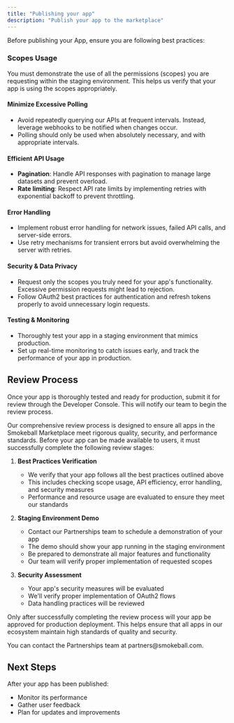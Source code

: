 ```yaml
---
title: "Publishing your app"
description: "Publish your app to the marketplace"
---
```


Before publishing your App, ensure you are following best practices:

### Scopes Usage
You must demonstrate the use of all the permissions (scopes) you are requesting within the staging environment. This helps us verify that your app is using the scopes appropriately.

#### Minimize Excessive Polling
- Avoid repeatedly querying our APIs at frequent intervals. Instead, leverage webhooks to be notified when changes occur.
- Polling should only be used when absolutely necessary, and with appropriate intervals.

#### Efficient API Usage
- **Pagination**: Handle API responses with pagination to manage large datasets and prevent overload.
- **Rate limiting**: Respect API rate limits by implementing retries with exponential backoff to prevent throttling.

#### Error Handling
- Implement robust error handling for network issues, failed API calls, and server-side errors.
- Use retry mechanisms for transient errors but avoid overwhelming the server with retries.

#### Security & Data Privacy
- Request only the scopes you truly need for your app's functionality. Excessive permission requests might lead to rejection.
- Follow OAuth2 best practices for authentication and refresh tokens properly to avoid unnecessary login requests.

#### Testing & Monitoring
- Thoroughly test your app in a staging environment that mimics production.
- Set up real-time monitoring to catch issues early, and track the performance of your app in production.

## Review Process
Once your app is thoroughly tested and ready for production, submit it for review through the Developer Console. This will notify our team to begin the review process.

Our comprehensive review process is designed to ensure all apps in the Smokeball Marketplace meet rigorous quality, security, and performance standards. Before your app can be made available to users, it must successfully complete the following review stages:

1. **Best Practices Verification**
   - We verify that your app follows all the best practices outlined above
   - This includes checking scope usage, API efficiency, error handling, and security measures
   - Performance and resource usage are evaluated to ensure they meet our standards

2. **Staging Environment Demo**
   - Contact our Partnerships team to schedule a demonstration of your app
   - The demo should show your app running in the staging environment
   - Be prepared to demonstrate all major features and functionality
   - Our team will verify proper implementation of requested scopes

3. **Security Assessment**
   - Your app's security measures will be evaluated
   - We'll verify proper implementation of OAuth2 flows
   - Data handling practices will be reviewed

Only after successfully completing the review process will your app be approved for production deployment. This helps ensure that all apps in our ecosystem maintain high standards of quality and security.

<Info>
 You can contact the Partnerships team at partners@smokeball.com.
</Info>

## Next Steps

After your app has been published:
- Monitor its performance
- Gather user feedback
- Plan for updates and improvements 